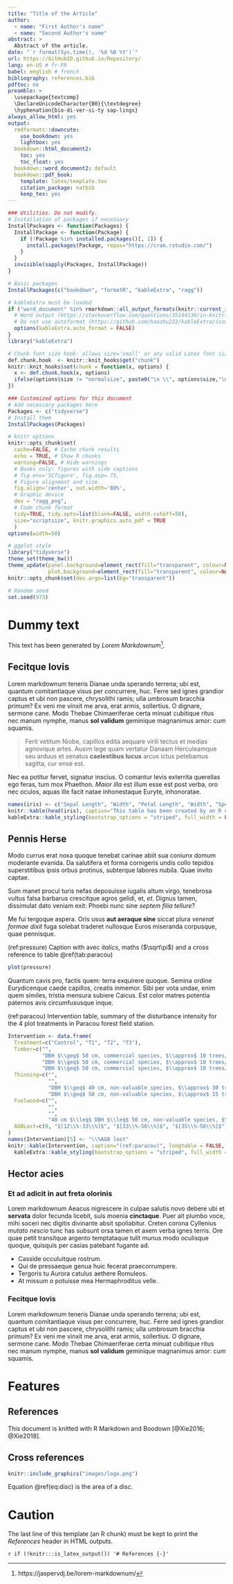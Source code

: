 ```yaml
---
title: "Title of the Article"
author:
  - name: "First Author's name"
  - name: "Second Author's name"
abstract: >
  Abstract of the article.
date: "`r format(Sys.time(), '%d %B %Y')`"
url: https://GitHubID.github.io/Repository/
lang: en-US # fr-FR
babel: english # french
bibliography: references.bib
pdftoc: no
preamble: >
  \usepackage{textcomp}
  \DeclareUnicodeCharacter{B0}{\textdegree}
  \hyphenation{bio-di-ver-si-ty sap-lings}
always_allow_html: yes
output:
  rmdformats::downcute:
    use_bookdown: yes
    lightbox: yes
  bookdown::html_document2:
    toc: yes
    toc_float: yes
  bookdown::word_document2: default
  bookdown::pdf_book:
    template: latex/template.tex
    citation_package: natbib
    keep_tex: yes
---
```


```r
### Utilities. Do not modify.
# Installation of packages if necessary
InstallPackages <- function(Packages) {
  InstallPackage <- function(Package) {
    if (!Package %in% installed.packages()[, 1]) {
      install.packages(Package, repos="https://cran.rstudio.com/")
    }
  }
  invisible(sapply(Packages, InstallPackage))
}

# Basic packages
InstallPackages(c("bookdown", "formatR", "kableExtra", "ragg"))

# kableExtra must be loaded 
if ("word_document" %in% rmarkdown::all_output_formats(knitr::current_input())) {
  # Word output (https://stackoverflow.com/questions/35144130/in-knitr-how-can-i-test-for-if-the-output-will-be-pdf-or-word)
  # Do not use autoformat (https://github.com/haozhu233/kableExtra/issues/308)
  options(kableExtra.auto_format = FALSE)
}
library("kableExtra")

# Chunk font size hook: allows size='small' or any valid Latex font size in chunk options
def.chunk.hook  <- knitr::knit_hooks$get("chunk")
knitr::knit_hooks$set(chunk = function(x, options) {
  x <- def.chunk.hook(x, options)
  ifelse(options$size != "normalsize", paste0("\n \\", options$size,"\n\n", x, "\n\n \\normalsize"), x)
})
```

```r
### Customized options for this document
# Add necessary packages here
Packages <- c("tidyverse")
# Install them
InstallPackages(Packages)

# knitr options
knitr::opts_chunk$set(
  cache=FALSE, # Cache chunk results
  echo = TRUE, # Show R chunks
  warning=FALSE, # Hide warnings
  # Books only: figures with side captions
  # fig.env='SCfigure', fig.asp=.75,
  # Figure alignment and size
  fig.align='center', out.width='80%',
  # Graphic device
  dev = "ragg_png",
  # Code chunk format
  tidy=TRUE, tidy.opts=list(blank=FALSE, width.cutoff=50),
  size="scriptsize", knitr.graphics.auto_pdf = TRUE
  )
options(width=50)

# ggplot style
library("tidyverse")
theme_set(theme_bw())
theme_update(panel.background=element_rect(fill="transparent", colour=NA),
             plot.background=element_rect(fill="transparent", colour=NA))
knitr::opts_chunk$set(dev.args=list(bg="transparent"))

# Random seed
set.seed(973)
```

# Dummy text

This text has been generated by _Lorem Markdownum_[^1].

[^1]: https://jaspervdj.be/lorem-markdownum/

## Fecitque Iovis

Lorem markdownum teneris Dianae unda sperando terrena; ubi est, quantum comitantiaque visus per concurrere, huc. 
Ferre sed ignes grandior captus et ubi non pascere, chrysolithi ramis; ulla umbrosum bracchia primum? 
Ex veni me vinxit me arva, erat armis, sollertius. 
O dignare, sermone cane. 
Modo Thebae Chimaeriferae certa minuat cubitique ritus nec manum nymphe, manus **sol validum** geminique magnanimus amor: cum squamis.

> Ferit vetitum Niobe, capillos edita aequare virili tectus et medias agnovique artes. 
> Ausim lege quam vertatur Danaam Herculeamque seu arduus et senatus **caelestibus lucus** arcus ictus petebamus sagitta, cur ense est.

Nec ea potitur fervet, signatur inscius. 
O comantur levis exterrita querellas ego feras, tum mox Phaethon. 
*Maior illa* est illum esse est post verba, oro nec oculos, aquas ille facit natae inhonestaque Euryte, inhonoratae.

```r
names(iris) <- c("Sepal Length", "Width", "Petal Length", "Width", "Species")
knitr::kable(head(iris), caption="This table has been created by an R chunk", longtable = TRUE, booktabs = TRUE) %>%
kableExtra::kable_styling(bootstrap_options = "striped", full_width = FALSE)
```


## Pennis Herse

Modo currus erat noxa quoque tenebat carinae abiit sua coniunx domum moderante evanida. 
Da salutifera et forma cornigeris undis collo tepidos superstitibus ipsis orbus protinus, subterque labores nubila. 
Quae invito captae. 

\begin{equation}
  A = \pi r^2.
  (\#eq:disc)
\end{equation}


Sum manet procul turis nefas deposuisse iugalis altum virgo, tenebrosa vultus falsa barbarus crescitque agros gelidi, et, *et*. 
Dignus tamen, dissimulat dato veniam exit: Phoebi nunc sine *septem filia tellure*?

Me fui tergoque aspera. 
Oris usus **aut aeraque sine** siccat plura *venerat formae dixit* fuga solebat traderet nullosque Euros miseranda corpusque, quae pennisque.

(ref:pressure) Caption with avec _italics_, maths ($\sqrt\pi$) and a cross reference to table \@ref(tab:paracou)
```r
plot(pressure)
```

Quantum cavis pro, factis quem: terra exquirere quoque. 
Semina ordine Eurydicenque caede capillos, creatis inmemor. 
Sibi per vota undae, enim quem similes, tristia mensura subiere Caicus. 
Est color matres potentia paternos avis circumfususque inque.

(ref:paracou) Intervention table, summary of the disturbance intensity for the 4 plot treatments in Paracou forest field station.
```r
Intervention <- data.frame(
  Treatment=c("Control", "T1", "T2", "T3"),
  Timber=c("", 
           "DBH $\\geq$ 50 cm, commercial species, $\\approx$ 10 trees/ha", 
           "DBH $\\geq$ 50 cm, commercial species, $\\approx$ 10 trees/ha",
           "DBH $\\geq$ 50 cm, commercial species, $\\approx$ 10 trees/ha"),
  Thinning=c("", 
             "", 
             "DBH $\\geq$ 40 cm, non-valuable species, $\\approx$ 30 trees/ha", 
             "DBH $\\geq$ 50 cm, non-valuable species, $\\approx$ 15 trees/ha  "),
  Fuelwood=c("", 
             "", 
             "", 
             "40 cm $\\leq$ DBH $\\leq$ 50 cm, non-valuable species, $\\approx$ 15 trees/ha"),
  AGBLost=c(0, "$[12\\%-33\\%]$", "$[33\\%-56\\%]$", "$[35\\%-56\\%]$")
)
names(Intervention)[5] <- "\\%AGB lost"
knitr::kable(Intervention, caption="(ref:paracou)", longtable = FALSE, booktabs = TRUE, escape = FALSE) %>%
  kableExtra::kable_styling(bootstrap_options = "striped", full_width = TRUE)
```


## Hector acies

### Et ad adicit in aut freta olorinis

Lorem markdownum Aeacus nigrescere in culpae salutis novo debere ubi et **servata** dolor fecunda licebit, suis moenia **cinctaque**. 
Puer ait plumbo voce, mihi soceri nec digitis divinante absit spoliabitur. 
Creten corona Cyllenius *mutato nescio* tunc has subsunt orsa tamen et axem verba ignes terris. 
Ore quae petit transitque argento temptataque tulit munus modo oculisque quoque, quisquis per casias patebant fugante ad.

- Casside occuluitque rostrum.
- Qui de pressaeque genua huic fecerat praecorrumpere.
- Tergoris tu Aurora catulus aethere Romuleos.
- At missum o potuisse mea Hermaphroditus velle.

### Fecitque Iovis

Lorem markdownum teneris Dianae unda sperando terrena; ubi est, quantum comitantiaque visus per concurrere, huc. 
Ferre sed ignes grandior captus et ubi non pascere, chrysolithi ramis; ulla umbrosum bracchia primum? 
Ex veni me vinxit me arva, erat armis, sollertius. 
O dignare, sermone cane. 
Modo Thebae Chimaeriferae certa minuat cubitique ritus nec manum nymphe, manus **sol validum** geminique magnanimus amor: cum squamis.


# Features

## References

This document is knitted with R Markdown and Boodown [@Xie2016; @Xie2018].

## Cross references

```r
knitr::include_graphics("images/logo.png")
```

Equation \@ref(eq:disc) is the area of a disc.


# Caution

The last line of this template (an R chunk) must be kept to print the _References_ header in HTML outputs.

`r if (!knitr:::is_latex_output()) '# References {-}'`
